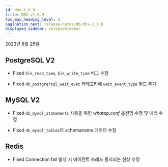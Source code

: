 ```yaml
---
id: dbx-1_6_9
title: DBX v1.6.9
toc_max_heading_level: 2
pagination_next: release-notes/db/dbx-1_6_8
displayed_sidebar: releaseSidebar
---
```


2023년 8월 25일

## PostgreSQL V2

- <Status>Fixed</Status> <code>blk_read_time</code>, <code>blk_write_time</code> 버그 수정

- <Status>Fixed</Status> <code>db_postgrersql_wait_evet</code> 카테고리에 <code>wait_event_type</code> 필드 추가


## MySQL V2

- <Status>Fixed</Status> <code>db_mysql_statements</code> 사용을 위한 <em>whatap.conf</em> 옵션명 수정 및 에러 수정

- <Status>Fixed</Status> <code>db_mysql_tables</code>의 schemaname 데이터 수정


## Redis

- <Status>Fixed</Status> Connection fail 발생 시 에이전트 쓰레드 중지되는 현상 수정